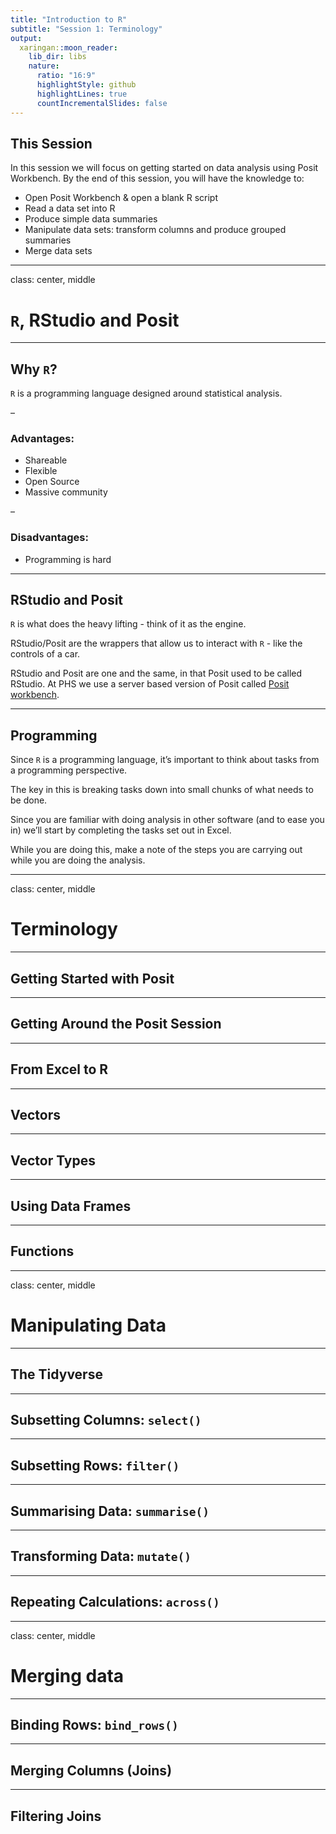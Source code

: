 ```yaml
---
title: "Introduction to R"
subtitle: "Session 1: Terminology"
output:
  xaringan::moon_reader:
    lib_dir: libs
    nature:
      ratio: "16:9"
      highlightStyle: github
      highlightLines: true
      countIncrementalSlides: false
---
```


## This Session

In this session we will focus on getting started on data analysis using Posit Workbench. By the end of this session, you will have the knowledge to:

- Open Posit Workbench & open a blank R script
- Read a data set into R
- Produce simple data summaries
- Manipulate data sets: transform columns and produce grouped summaries
- Merge data sets

---

class: center, middle

# `R`, RStudio and Posit

---

## Why `R`?

`R` is a programming language designed around statistical analysis. 

--

### Advantages:

- Shareable
- Flexible
- Open Source
- Massive community

--

### Disadvantages:

- Programming is hard

---

## RStudio and Posit

`R` is what does the heavy lifting - think of it as the engine.

RStudio/Posit are the wrappers that allow us to interact with `R` - like the controls of a car.

RStudio and Posit are one and the same, in that Posit used to be called RStudio. At PHS we use a server based version of Posit called [Posit workbench](https://pwb.publichealthscotland.org/auth-sign-in).

---

## Programming

Since `R` is a programming language, it's important to think about tasks from a programming perspective.

The key in this is breaking tasks down into small chunks of what needs to be done. 

Since you are familiar with doing analysis in other software (and to ease you in) we'll start by completing the tasks set out in Excel.

While you are doing this, make a note of the steps you are carrying out while you are doing the analysis.

---

class: center, middle

# Terminology

---

## Getting Started with Posit

---

## Getting Around the Posit Session

---

## From Excel to R

---

## Vectors

---

## Vector Types

---

## Using Data Frames

---

## Functions

---

class: center, middle

# Manipulating Data

---

## The Tidyverse

---

## Subsetting Columns: `select()`

---

## Subsetting Rows: `filter()`

---

## Summarising Data: `summarise()`

---

## Transforming Data: `mutate()`

---

## Repeating Calculations: `across()`

---

class: center, middle

# Merging data

---

## Binding Rows: `bind_rows()`

---

## Merging Columns (Joins)

---

## Filtering Joins